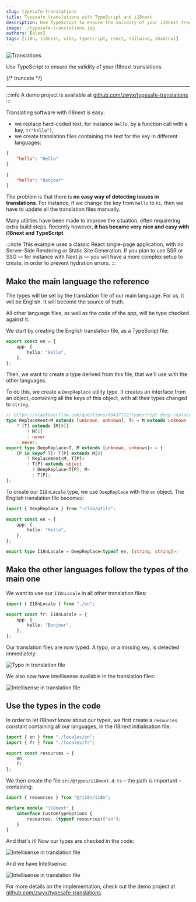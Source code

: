 ```yaml
---
slug: typesafe-translations
title: Typesafe translations with TypeScript and i18next
description: Use TypeScript to ensure the validity of your i18next translations.
image: ./typesafe-translations.jpg
authors: [alex]
tags: [i18n, i18next, vite, typescript, react, tailwind, shadcnui]
---
```



<Image src={translations} alt="Translations" />

Use TypeScript to ensure the validity of your i18next translations.

{/* truncate */}

---

:::info
A demo project is available at [github.com/zwyx/typesafe-translations](https://github.com/zwyx/typesafe-translations)
:::

Translating software with i18next is easy:

- we replace hard-coded text, for instance `Hello`, by a function call with a key, `t("hello")`,
- we create translation files containing the text for the key in different languages:

```json title="en.json"
{
	"hello": "Hello"
}
```

```json title="fr.json"
{
	"hello": "Bonjour"
}
```

The problem is that there is **no easy way of detecting issues in translations**. For instance, if we change the key from `hello` to `hi`, then we have to update all the translation files manually.

Many utilities have been made to improve the situation, often requirering extra build steps. Recently however, **it has became very nice and easy with i18next and TypeScript**.

:::note
This example uses a classic React single-page application, with no Server-Side Rendering or Static Site Generation. If you plan to use SSR or SSG — for instance with Next.js — you will have a more complex setup to create, in order to prevent hydration errors.
:::

## Make the main language the reference

The types will be set by the translation file of our main language. For us, it will be English. It will become the source of truth.

All other language files, as well as the code of the app, will be type checked against it.

We start by creating the English translation file, as a TypeScript file:

```ts title="en.ts"
export const en = {
	app: {
		hello: "Hello",
	},
};
```

Then, we want to create a type derived from this file, that we'll use with the other languages.

To do this, we create a `DeepReplace` utility type. It creates an interface from an object, containing all the keys of this object, with all their types changed to `string`.

```ts title="utils.ts"
// https://stackoverflow.com/questions/60437172/typescript-deep-replace-multiple-types
type Replacement<M extends [unknown, unknown], T> = M extends unknown
	? [T] extends [M[0]]
		? M[1]
		: never
	: never;
export type DeepReplace<T, M extends [unknown, unknown]> = {
	[P in keyof T]: T[P] extends M[0]
		? Replacement<M, T[P]>
		: T[P] extends object
		  ? DeepReplace<T[P], M>
		  : T[P];
};
```

To create our `I18nLocale` type, we use `DeepReplace` with the `en` object. The English translation file becomes:

```ts title="en.ts"
import { DeepReplace } from "~/lib/utils";

export const en = {
	app: {
		hello: "Hello",
	},
};

export type I18nLocale = DeepReplace<typeof en, [string, string]>;
```

## Make the other languages follow the types of the main one

We want to use our `I18nLocale` in all other translation files:

```ts title="fr.ts"
import { I18nLocale } from "./en";

export const fr: I18nLocale = {
	app: {
		hello: "Bonjour",
	},
};
```

Our translation files are now typed. A typo, or a missing key, is detected immediately:

<Image src={screenshot2} alt="Typo in translation file" />

We also now have intellisense available in the translation files:

<Image src={screenshot4} alt="Intellisense in translation file" />

## Use the types in the code

In order to let i18next know about our types, we first create a `resources` constant containing all our languages, in the i18next initialisation file:

```ts title="i18n.ts"
import { en } from "./locales/en";
import { fr } from "./locales/fr";

export const resources = {
	en,
	fr,
};
```

We then create the file `src/@types/i18next.d.ts` – the path is important – containing:

```ts title="src/@types/i18next.d.ts"
import { resources } from "@/i18n/i18n";

declare module "i18next" {
	interface CustomTypeOptions {
		resources: (typeof resources)["en"];
	}
}
```

And that's it! Now our types are checked in the code:

<Image src={screenshot3} alt="Intellisense in translation file" />

And we have Intellisense:

<Image src={screenshot5} alt="Intellisense in translation file" />

For more details on the implementation, check out the demo project at [github.com/zwyx/typesafe-translations](https://github.com/zwyx/typesafe-translations).
